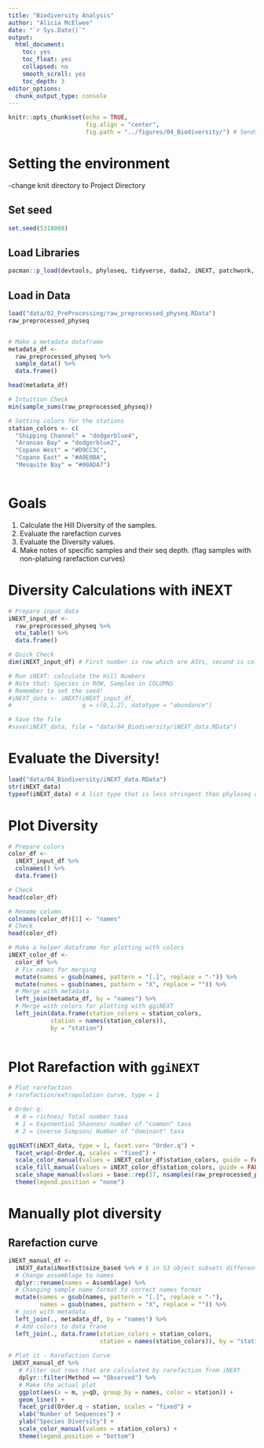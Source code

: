 ```yaml
---
title: "Biodiversity Analysis"
author: "Alicia McElwee"
date: "`r Sys.Date()`"
output: 
  html_document:
    toc: yes
    toc_float: yes
    collapsed: no
    smooth_scroll: yes
    toc_depth: 3
editor_options: 
  chunk_output_type: console
---
```


```r
knitr::opts_chunk$set(echo = TRUE,
                      fig.align = "center",
                      fig.path = "../figures/04_Biodiversity/") # Sends any figure output to this folder
```


# Setting the environment

-change knit directory to Project Directory

## Set seed
```r
set.seed(5318008)
```

## Load Libraries
```r
pacman::p_load(devtools, phyloseq, tidyverse, dada2, iNEXT, patchwork, install = FALSE)

```

## Load in Data
```r
load("data/02_PreProcessing/raw_preprocessed_physeq.RData")
raw_preprocessed_physeq


# Make a metadata dataframe
metadata_df <-
  raw_preprocessed_physeq %>%
  sample_data() %>%
  data.frame()

head(metadata_df) 

# Intuition Check
min(sample_sums(raw_preprocessed_physeq))

# Setting colors for the stations
station_colors <- c(
  "Shipping Channel" = "dodgerblue4",
  "Aransas Bay" = "dodgerblue2",
  "Copano West" = "#D9CC3C",
  "Copano East" = "#A0E0BA",
  "Mesquite Bay" = "#00ADA7")



```

# Goals

1. Calculate the Hill Diversity of the samples.
2. Evaluate the rarefaction curves
3. Evaluate the Diversity values.
4. Make notes of specific samples and their seq depth. (flag samples with non-platuing rarefaction curves)

# Diversity Calculations with iNEXT

```r
# Prepare input data
iNEXT_input_df <-
  raw_preprocessed_physeq %>%
  otu_table() %>%
  data.frame()

# Quick Check
dim(iNEXT_input_df) # First number is row which are ASVs, second is columns as number of samples

# Run iNEXT: calculate the Hill Numbers
# Note that: Species in ROW, Samples in COLUMNS
# Remember to set the seed!
#iNEXT_data <- iNEXT(iNEXT_input_df, 
#                    q = c(0,1,2), datatype = "abundance")

# Save the file
#save(iNEXT_data, file = "data/04_Biodiversity/iNEXT_data.RData")

```

# Evaluate the Diversity!
```r
load("data/04_Biodiversity/iNEXT_data.RData")
str(iNEXT_data)
typeof(iNEXT_data) # A list type that is less stringent than phyloseq object, this is S3 object while phyloseq is S4, S3 doesn't require all data to be anchored to eachother by common tag
```


# Plot Diversity
```r
# Prepare colors
color_df <- 
  iNEXT_input_df %>%
  colnames() %>%
  data.frame()

# Check
head(color_df)

# Rename column
colnames(color_df)[1] <- "names"
# Check
head(color_df)

# Make a helper dataframe for plotting with colors
iNEXT_color_df <-
  color_df %>%
  # Fix names for merging
  mutate(names = gsub(names, pattern = "[.]", replace = "-")) %>%
  mutate(names = gsub(names, pattern = "X", replace = "")) %>%
  # Merge with metadata
  left_join(metadata_df, by = "names") %>%
  # Merge with colors for plotting with ggiNEXT
  left_join(data.frame(station_colors = station_colors,
            station = names(station_colors)),
            by = "station")
  

```


# Plot Rarefaction with `ggiNEXT`

```r
# Plot rarefaction
# rarefaction/extrapolation curve, type = 1

# Order q:
  # 0 = richnes/ Total number taxa
  # 1 = Exponential Shannon/ number of "common" taxa
  # 2 = inverse Simpson/ Number of "dominant" taxa

ggiNEXT(iNEXT_data, type = 1, facet.var= "Order.q") +
  facet_wrap(~Order.q, scales = "fixed") +
  scale_color_manual(values = iNEXT_color_df$station_colors, guide = FALSE) +
  scale_fill_manual(values = iNEXT_color_df$station_colors, guide = FALSE) +
  scale_shape_manual(values = base::rep(17, nsamples(raw_preprocessed_physeq)), guide = FALSE) +
  theme(legend.position = "none")

```

# Manually plot diversity


## Rarefaction curve
```r

iNEXT_manual_df <-
  iNEXT_data$iNextEst$size_based %>% # $ in S3 object subsets different lists
  # Change assemblage to names
  dplyr::rename(names = Assemblage) %>% 
  # Changing sample name format to correct names format
  mutate(names = gsub(names, pattern = "[.]", replace = "-"), 
         names = gsub(names, pattern = "X", replace = "")) %>% 
  # join with metadata
  left_join(., metadata_df, by = "names") %>% 
  # Add colors to data frane
  left_join(., data.frame(station_colors = station_colors,
                          station = names(station_colors)), by = "station") 
  
# Plot it - Rarefaction Curve
 iNEXT_manual_df %>%
   # Filter out rows that are calculated by rarefaction from iNEXT
   dplyr::filter(Method == "Observed") %>%
   # Make the actual plot 
   ggplot(aes(x = m, y=qD, group_by = names, color = station)) +
   geom_line() +
   facet_grid(Order.q ~ station, scales = "fixed") +
   xlab("Number of Sequences") +
   ylab("Species Diversity") +
   scale_color_manual(values = station_colors) +
   theme(legend.position = "bottom")

```